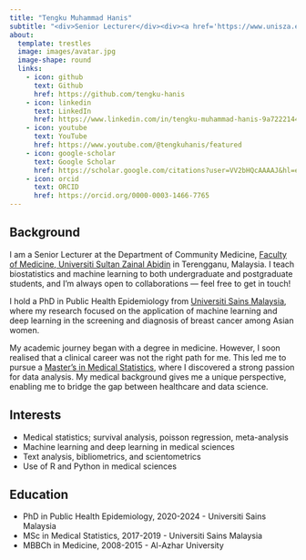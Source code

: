 ```yaml
---
title: "Tengku Muhammad Hanis"
subtitle: "<div>Senior Lecturer</div><div><a href='https://www.unisza.edu.my/'>Universiti Sultan Zainal Abidin</a></div>"
about: 
  template: trestles
  image: images/avatar.jpg
  image-shape: round
  links:
    - icon: github
      text: Github
      href: https://github.com/tengku-hanis
    - icon: linkedin
      text: LinkedIn
      href: https://www.linkedin.com/in/tengku-muhammad-hanis-9a7222144/
    - icon: youtube
      text: YouTube
      href: https://www.youtube.com/@tengkuhanis/featured
    - icon: google-scholar
      text: Google Scholar
      href: https://scholar.google.com/citations?user=VV2bHQcAAAAJ&hl=en
    - icon: orcid
      text: ORCID
      href: https://orcid.org/0000-0003-1466-7765
---
```


## Background

I am a Senior Lecturer at the Department of Community Medicine, [Faculty of Medicine, Universiti Sultan Zainal Abidin](https://fp.unisza.edu.my/) in Terengganu, Malaysia. I teach biostatistics and machine learning to both undergraduate and postgraduate students, and I’m always open to collaborations — feel free to get in touch!

I hold a PhD in Public Health Epidemiology from [Universiti Sains Malaysia](https://www.usm.my/), where my research focused on the application of machine learning and deep learning in the screening and diagnosis of breast cancer among Asian women.

My academic journey began with a degree in medicine. However, I soon realised that a clinical career was not the right path for me. This led me to pursue a [Master’s in Medical Statistics](https://medic.usm.my/index.php/biostat), where I discovered a strong passion for data analysis. My medical background gives me a unique perspective, enabling me to bridge the gap between healthcare and data science.

## Interests

-   Medical statistics; survival analysis, poisson regression, meta-analysis
-   Machine learning and deep learning in medical sciences
-   Text analysis, bibliometrics, and scientometrics
-   Use of R and Python in medical sciences

## Education

-   PhD in Public Health Epidemiology, 2020-2024 - Universiti Sains Malaysia
-   MSc in Medical Statistics, 2017-2019 - Universiti Sains Malaysia
-   MBBCh in Medicine, 2008-2015 - Al-Azhar University
